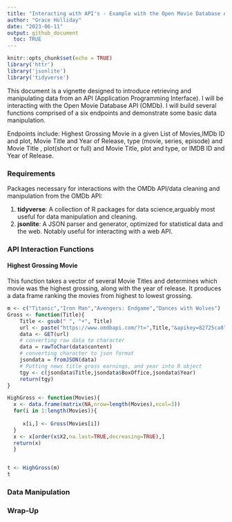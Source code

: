 ```yaml
---
title: "Interacting with API's - Example with the Open Movie Database API"
author: "Grace Holliday"
date: "2023-06-11"
output: github_document
  toc: TRUE
---
```


```r
knitr::opts_chunk$set(echo = TRUE)
library('httr')
library('jsonlite')
library('tidyverse')
```

This document is a vignette designed to introduce retrieving and manipulating
data from an API (Application Programming Interface). I will be interacting 
with the Open Movie Database API (OMDb).  I will build several functions 
comprised of a six endpoints and demonstrate some basic data manipulation. 

Endpoints include: Highest Grossing Movie in a given List of Movies,IMDb ID and plot, Movie Title and Year of Release, 
type (movie, series, episode) and Movie Title , plot(short or full) and Movie
Title, plot and type, or IMDB ID and Year of Release.

### Requirements

Packages necessary for interactions with the OMDb API/data cleaning and 
manipulation from the OMDb API:

1. **tidyverse**: A collection of R packages for data science,arguably most 
useful for data manipulation and cleaning.
2. **jsonlite**: A JSON parser and generator, optimized for statistical data 
and the web.  Notably useful for interacting with a web API.

### API Interaction Functions

#### Highest Grossing Movie
This function takes a vector of several Movie Titles and determines which movie was the highest grossing, along with the year of release.  It produces a
data frame ranking the movies from highest to lowest grossing.
```r
m <- c("Titanic","Iron Man","Avengers: Endgame","Dances with Wolves")
Gross <- function(Title){
    Title <- gsub(" ", "+", Title)
    url <- paste("https://www.omdbapi.com/?t=",Title,"&apikey=82725ca8",sep="")
    data <- GET(url)
    # converting raw data to character
    data = rawToChar(data$content)
    # converting character to json format
    jsondata = fromJSON(data)
    # Putting news title gross earnings, and year into R object
    tgy <- c(jsondata$Title,jsondata$BoxOffice,jsondata$Year)
    return(tgy)
}

HighGross <- function(Movies){
  x <- data.frame(matrix(NA,nrow=length(Movies),ncol=3))
  for(i in 1:length(Movies)){
      
     x[i,] <- Gross(Movies[i])
  }
  x <- x[order(x$X2,na.last=TRUE,decreasing=TRUE),]
  return(x)
  }


t <- HighGross(m)
t
```

### Data Manipulation

### Wrap-Up
